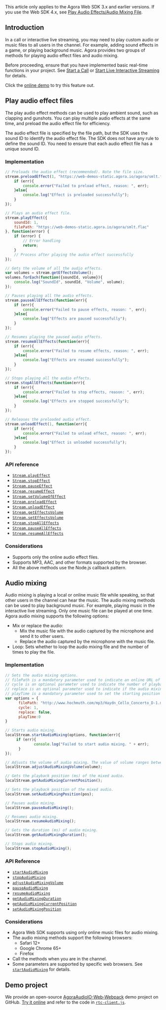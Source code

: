<PlatformWrapper platform="web">

<div class="alert info">This article only applies to the Agora Web SDK 3.x and earlier versions. If you use the Web SDK 4.x, see <a href="./audio_effect_mixing_web_ng?platform=Web">Play Audio Effects/Audio Mixing File</a>.</div>

## Introduction

In a call or interactive live streaming, you may need to play custom audio or music files to all users in the channel. For example, adding sound effects in a game, or playing background music. Agora provides two groups of methods for playing audio effect files and audio mixing.

Before proceeding, ensure that you have implemented basic real-time functions in your project. See [Start a  Call](start_call_ios) or [Start Live Interactive Streaming](start_live_ios) for details.

<div class="alert info">Click the <a href="https://webdemo.agora.io/agora-web-showcase/examples/AgoraAudioIO-Web/">online demo</a> to try this feature out.</div>

## Play audio effect files

The play audio effect methods can be used to play ambient sound, such as clapping and gunshots. You can play multiple audio effects at the same time, and preload the audio effect file for efficiency.

The audio effect file is specified by the file path, but the SDK uses the sound ID to identify the audio effect file. The SDK does not have any rule to define the sound ID. You need to ensure that each audio effect file has a unique sound ID.

### Implementation


```javascript
// Preloads the audio effect (recommended). Note the file size.
stream.preloadEffect(1, "https://web-demos-static.agora.io/agora/smlt.flac", function(err){
    if (err){
        console.error("Failed to preload effect, reason: ", err);
    }else{
        console.log("Effect is preloaded successfully");
    }
});

// Plays an audio effect file.
stream.playEffect({
    soundId: 1,
    filePath: "https://web-demos-static.agora.io/agora/smlt.flac"
}, function(error) {
    if (error) {
        // Error handling
        return;
    }
    // Process after playing the audio effect successfully
});

// Gets the volume of all the audio effects. 
var volumes = stream.getEffectsVolume();
volumes.forEach(function({soundId, volume}){
    console.log("SoundId", soundId, "Volume", volume);
});

// Pauses playing all the audio effects.
stream.pauseAllEffects(function(err){
    if (err){
        console.error("Failed to pause effects, reason: ", err);
    }else{
        console.log("Effects are paused successfully");
    }
});

// Resumes playing the paused audio effects.
stream.resumeAllEffects(function(err){
    if (err){
        console.error("Failed to resume effects, reason: ", err);
    }else{
        console.log("Effects are resumed successfully");
    }
});

// Stops playing all the audio effects.
stream.stopAllEffects(function(err){
    if (err){
        console.error("Failed to stop effects, reason: ", err);
    }else{
        console.log("Effects are stopped successfully");
    }
});

// Releases the preloaded audio effect.
stream.unloadEffect(1, function(err){
    if (err){
        console.error("Failed to unload effect, reason: ", err);
    }else{
        console.log("Effect is unloaded successfully");
    }
});
```

### API reference

- [`Stream.playEffect`](./API%20Reference/web/interfaces/agorartc.stream.html#playeffect)
- [`Stream.stopEffect`](./API%20Reference/web/interfaces/agorartc.stream.html#stopeffect)
- [`Stream.pauseEffect`](./API%20Reference/web/interfaces/agorartc.stream.html#pauseeffect)
- [`Stream.resumeEffect`](./API%20Reference/web/interfaces/agorartc.stream.html#resumeeffect)
- [`Stream.setVolumeOfEffect`](./API%20Reference/web/interfaces/agorartc.stream.html#setvolumeofeffect)
- [`Stream.preloadEffect`](./API%20Reference/web/interfaces/agorartc.stream.html#preloadeffect)
- [`Stream.unloadEffect`](./API%20Reference/web/interfaces/agorartc.stream.html#unloadeffect)
- [`Stream.getEffectsVolume`](./API%20Reference/web/interfaces/agorartc.stream.html#geteffectsvolume)
- [`Stream.setEffectsVolume`](./API%20Reference/web/interfaces/agorartc.stream.html#seteffectsvolume)
- [`Stream.stopAllEffects`](./API%20Reference/web/interfaces/agorartc.stream.html#stopalleffects)
- [`Stream.pauseAllEffects`](./API%20Reference/web/interfaces/agorartc.stream.html#pausealleffects)
- [`Stream.resumeAllEffects`](./API%20Reference/web/interfaces/agorartc.stream.html#resumealleffects)

### Considerations

- Supports only the online audio effect files.
- Supports MP3, AAC, and other formats supported by the browser.
- All the above methods use the Node.js callback pattern.

## Audio mixing

Audio mixing is playing a local or online music file while speaking, so that other users in the channel can hear the music. The audio mixing methods can be used to play background music. For example, playing music in the interactive live streaming. Only one music file can be played at one time. 
Agora audio mixing supports the following options:

- Mix or replace the audio: 
	- Mix the music file with the audio captured by the microphone and send it to other users.
	- Replace the audio captured by the microphone with the music file.
- Loop: Sets whether to loop the audio mixing file and the number of times to play the file.

### Implementation

```javascript
// Sets the audio mixing options.
// filePath is a mandatory parameter used to indicate an online URL of the mixing audio.
// cycle is an optional parameter used to indicate the number of playback loops and it needs to be a positive integer. The web browser needs to be Google Chrome 65+.
// replace is an optional parameter used to indicate if the audio mixing replaces the original audio. 
// playTime is a mandatory parameter used to set the starting position of mixing audio playback. 0 means playing the mixing file from the beginning.
var options = {
      filePath: "http://www.hochmuth.com/mp3/Haydn_Cello_Concerto_D-1.mp3", 
      cycle: 1, 
      replace: false, 
      playTime:0 
}

// Starts audio mixing.
localStream.startAudioMixing(options, function(err){
     if (err){
             console.log("Failed to start audio mixing. " + err);
      }
});

// Adjusts the volume of audio mixing. The value of volume ranges between 1 and 100.
localStream.adjustAudioMixingVolume(volume);

// Gets the playback position (ms) of the mixed audio.
localStream.getAudioMixingCurrentPosition();

// Sets the playback position of the mixed audio.
localStream.setAudioMixingPosition(pos);

// Pauses audio mixing.
localStream.pauseAudioMixing();

// Resumes audio mixing.
localStream.resumeAudioMixing();

// Gets the duration (ms) of audio mixing. 
localStream.getAudioMixingDuration();

// Stops audio mixing.
localStream.stopAudioMixing();
```

### API Reference

- [`startAudioMixing`](./API%20Reference/web/interfaces/agorartc.stream.html#startaudiomixing)
- [`stopAudioMixing`](./API%20Reference/web/interfaces/agorartc.stream.html#stopaudiomixing)
- [`adjustAudioMixingVolume`](./API%20Reference/web/interfaces/agorartc.stream.html#adjustaudiomixingvolume)
- [`pauseAudioMixing`](./API%20Reference/web/interfaces/agorartc.stream.html#pauseaudiomixing)
- [`resumeAudioMixing`](./API%20Reference/web/interfaces/agorartc.stream.html#resumeaudiomixing)
- [`getAudioMixingDuration`](./API%20Reference/web/interfaces/agorartc.stream.html#getaudiomixingduration)
- [`getAudioMixingCurrentPosition`](./API%20Reference/web/interfaces/agorartc.stream.html#getaudiomixingcurrentposition)
- [`setAudioMixingPosition`](./API%20Reference/web/interfaces/agorartc.stream.html#setaudiomixingposition)

### Considerations

- Agora Web SDK supports using only online music files for audio mixing.
- The audio mixing methods support the following browsers:
  - Safari 12+
  - Google Chrome 65+
  - Firefox
- Call the methods when you are in the channel.
- Some parameters are supported by specific web browsers. See [`startAudioMixing`](./API%20Reference/web/interfaces/agorartc.stream.html#startaudiomixing) for details.

## Demo project

We provide an open-source [AgoraAudioIO-Web-Webpack](https://github.com/AgoraIO/Advanced-Audio/tree/master/Web/AgoraAudioIO-Web-Webpack) demo project on GitHub. [Try it online](https://webdemo.agora.io/agora-web-showcase/examples/AgoraAudioIO-Web/) and refer to the code in [`rtc-client.js`](https://github.com/AgoraIO/Advanced-Audio/blob/master/Web/AgoraAudioIO-Web-Webpack/src/rtc-client.js).

</PlatformWrapper>